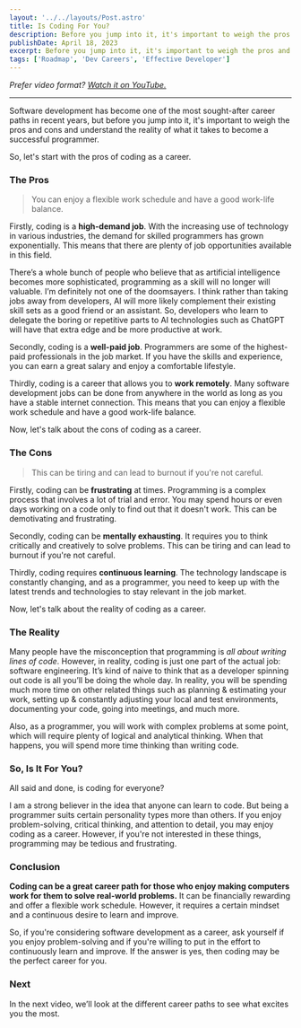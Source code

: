 ```yaml
---
layout: '../../layouts/Post.astro'
title: Is Coding For You?
description: Before you jump into it, it's important to weigh the pros and cons and understand the reality of what it takes to become a successful programmer.
publishDate: April 18, 2023
excerpt: Before you jump into it, it's important to weigh the pros and cons and understand the reality of what it takes to become a successful programmer.
tags: ['Roadmap', 'Dev Careers', 'Effective Developer']
---
```



_Prefer video format? [Watch it on YouTube.](https://youtu.be/znY8kzDYgOk)_

<YTEmbed videoId="znY8kzDYgOk" />

---

Software development has become one of the most sought-after career paths in recent years, but before you jump into it, it's important to weigh the pros and cons and understand the reality of what it takes to become a successful programmer.

So, let's start with the pros of coding as a career.

### The Pros

> You can enjoy a flexible work schedule and have a good work-life balance.

Firstly, coding is a **high-demand job**. With the increasing use of technology in various industries, the demand for skilled programmers has grown exponentially. This means that there are plenty of job opportunities available in this field.

There’s a whole bunch of people who believe that as artificial intelligence becomes more sophisticated, programming as a skill will no longer will valuable. I’m definitely not one of the doomsayers. I think rather than taking jobs away from developers, AI will more likely complement their existing skill sets as a good friend or an assistant. So, developers who learn to delegate the boring or repetitive parts to AI technologies such as ChatGPT will have that extra edge and be more productive at work.

Secondly, coding is a **well-paid job**. Programmers are some of the highest-paid professionals in the job market. If you have the skills and experience, you can earn a great salary and enjoy a comfortable lifestyle.

Thirdly, coding is a career that allows you to **work remotely**. Many software development jobs can be done from anywhere in the world as long as you have a stable internet connection. This means that you can enjoy a flexible work schedule and have a good work-life balance.

Now, let's talk about the cons of coding as a career.

### The Cons

> This can be tiring and can lead to burnout if you're not careful.

Firstly, coding can be **frustrating** at times. Programming is a complex process that involves a lot of trial and error. You may spend hours or even days working on a code only to find out that it doesn't work. This can be demotivating and frustrating.

Secondly, coding can be **mentally exhausting**. It requires you to think critically and creatively to solve problems. This can be tiring and can lead to burnout if you're not careful.

Thirdly, coding requires **continuous learning**. The technology landscape is constantly changing, and as a programmer, you need to keep up with the latest trends and technologies to stay relevant in the job market.

Now, let's talk about the reality of coding as a career.

### The Reality

Many people have the misconception that programming is _all about writing lines of code_. However, in reality, coding is just one part of the actual job: software engineering. It’s kind of naive to think that as a developer spinning out code is all you’ll be doing the whole day. In reality, you will be spending much more time on other related things such as planning & estimating your work, setting up & constantly adjusting your local and test environments, documenting your code, going into meetings, and much more.

Also, as a programmer, you will work with complex problems at some point, which will require plenty of logical and analytical thinking. When that happens, you will spend more time thinking than writing code.

### So, Is It For You?

All said and done, is coding for everyone?

I am a strong believer in the idea that anyone can learn to code. But being a programmer suits certain personality types more than others. If you enjoy problem-solving, critical thinking, and attention to detail, you may enjoy coding as a career. However, if you're not interested in these things, programming may be tedious and frustrating.

### Conclusion

**Coding can be a great career path for those who enjoy making computers work for them to solve real-world problems.** It can be financially rewarding and offer a flexible work schedule. However, it requires a certain mindset and a continuous desire to learn and improve.

So, if you're considering software development as a career, ask yourself if you enjoy problem-solving and if you're willing to put in the effort to continuously learn and improve. If the answer is yes, then coding may be the perfect career for you.

### Next

In the next video, we’ll look at the different career paths to see what excites you the most.
